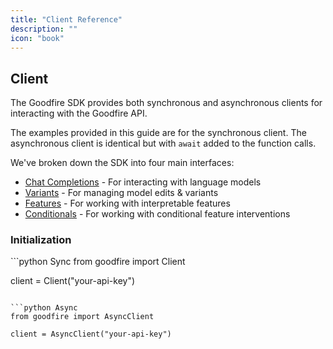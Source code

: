 ```yaml
---
title: "Client Reference"
description: ""
icon: "book"
---
```


## Client

The Goodfire SDK provides both synchronous and asynchronous clients for interacting with the Goodfire API.

The examples provided in this guide are for the synchronous client. The asynchronous client is identical but with `await` added to the function calls.

We've broken down the SDK into four main interfaces:

- [Chat Completions](/sdk-reference/chat) - For interacting with language models
- [Variants](/sdk-reference/variants) - For managing model edits & variants
- [Features](/sdk-reference/features) - For working with interpretable features
- [Conditionals](/sdk-reference/conitionals) - For working with conditional feature interventions

### Initialization

<CodeGroup>
```python Sync
from goodfire import Client

client = Client("your-api-key")

````

```python Async
from goodfire import AsyncClient

client = AsyncClient("your-api-key")

````

</CodeGroup>
